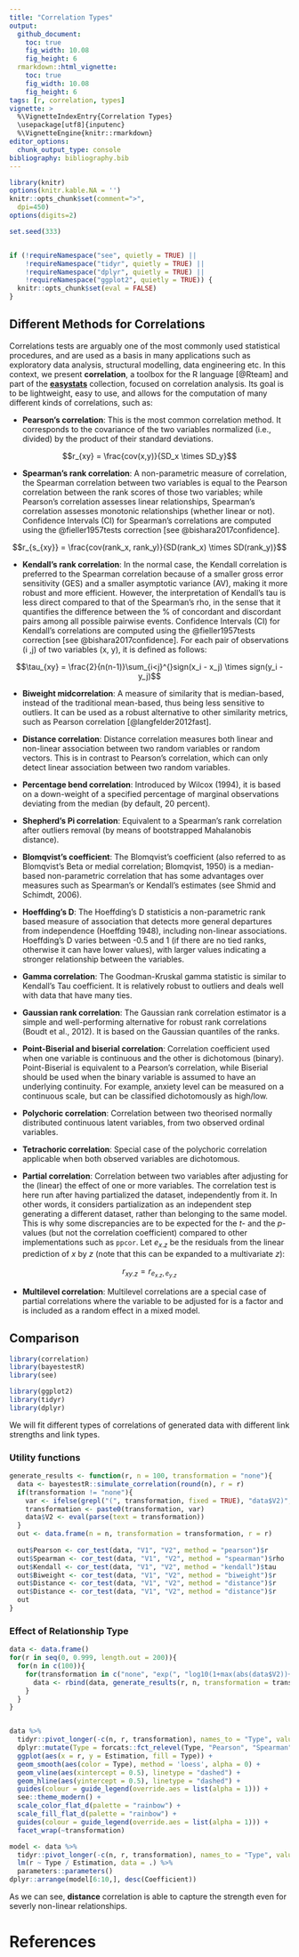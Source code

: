 ```yaml
---
title: "Correlation Types"
output: 
  github_document:
    toc: true
    fig_width: 10.08
    fig_height: 6
  rmarkdown::html_vignette:
    toc: true
    fig_width: 10.08
    fig_height: 6
tags: [r, correlation, types]
vignette: >
  %\VignetteIndexEntry{Correlation Types}
  \usepackage[utf8]{inputenc}
  %\VignetteEngine{knitr::rmarkdown}
editor_options: 
  chunk_output_type: console
bibliography: bibliography.bib
---
```


```r
library(knitr)
options(knitr.kable.NA = '')
knitr::opts_chunk$set(comment=">",
  dpi=450)
options(digits=2)

set.seed(333)


if (!requireNamespace("see", quietly = TRUE) ||
    !requireNamespace("tidyr", quietly = TRUE) ||
    !requireNamespace("dplyr", quietly = TRUE) ||
    !requireNamespace("ggplot2", quietly = TRUE)) {
  knitr::opts_chunk$set(eval = FALSE)
}
```




## Different Methods for Correlations

<!-- This is copied from the details section of the documentation of the correlation function, any changes here or there should be SYNCED -->

Correlations tests are arguably one of the most commonly used statistical procedures, and are used as a basis in many applications such as exploratory data analysis, structural modelling, data engineering etc. In this context, we present **correlation**, a toolbox for the R language [@Rteam] and part of the [**easystats**](https://github.com/easystats/easystats) collection, focused on correlation analysis. Its goal is to be lightweight, easy to use, and allows for the computation of many different kinds of correlations, such as:

- **Pearson's correlation**: This is the most common correlation method. It corresponds to the covariance of the two variables normalized (i.e., divided) by the product of their standard deviations.

$$r_{xy} = \frac{cov(x,y)}{SD_x \times SD_y}$$

- **Spearman's rank correlation**: A non-parametric measure of correlation, the Spearman correlation between two variables is equal to the Pearson correlation between the rank scores of those two variables; while Pearson's correlation assesses linear relationships, Spearman's correlation assesses monotonic relationships (whether linear or not). Confidence Intervals (CI) for Spearman's correlations are computed using the @fieller1957tests correction [see @bishara2017confidence].

$$r_{s_{xy}} = \frac{cov(rank_x, rank_y)}{SD(rank_x) \times SD(rank_y)}$$

- **Kendall's rank correlation**: In the normal case, the Kendall correlation is preferred to the Spearman correlation because of a smaller gross error sensitivity (GES) and a smaller asymptotic variance (AV), making it more robust and more efficient. However, the interpretation of Kendall's tau is less direct compared to that of the Spearman's rho, in the sense that it quantifies the difference between the % of concordant and discordant pairs among all possible pairwise events. Confidence Intervals (CI) for Kendall's correlations are computed using the @fieller1957tests correction [see @bishara2017confidence]. For each pair of observations (i ,j) of two variables (x, y), it is defined as follows:

$$\tau_{xy} = \frac{2}{n(n-1)}\sum_{i<j}^{}sign(x_i - x_j) \times sign(y_i - y_j)$$

- **Biweight midcorrelation**: A measure of similarity that is median-based, instead of the traditional mean-based, thus being less sensitive to outliers. It can be used as a robust alternative to other similarity metrics, such as Pearson correlation [@langfelder2012fast].

- **Distance correlation**: Distance correlation measures both linear and non-linear association between two random variables or random vectors. This is in contrast to Pearson's correlation, which can only detect linear association between two random variables.

- **Percentage bend correlation**: Introduced by Wilcox (1994), it is based on a down-weight of a specified percentage of marginal observations deviating from the median (by default, 20 percent).

- **Shepherd's Pi correlation**: Equivalent to a Spearman's rank correlation after outliers removal (by means of bootstrapped Mahalanobis distance).

- **Blomqvist’s coefficient**: The Blomqvist’s coefficient (also referred to as Blomqvist's Beta or medial correlation; Blomqvist, 1950) is a median-based non-parametric correlation that has some advantages over measures such as Spearman's or Kendall's estimates (see Shmid and Schimdt, 2006).

- **Hoeffding’s D**: The Hoeffding’s D statisticis a non-parametric rank based measure of association that detects more general departures from independence (Hoeffding 1948), including non-linear associations. Hoeffding’s D varies between -0.5 and 1 (if there are no tied ranks, otherwise it can have lower values), with larger values indicating a stronger relationship between the variables.

- **Gamma correlation**: The Goodman-Kruskal gamma statistic is similar to Kendall's Tau coefficient. It is relatively robust to outliers and deals well with data that have many ties.

- **Gaussian rank correlation**: The Gaussian rank correlation estimator is a simple and well-performing alternative for robust rank correlations (Boudt et al., 2012). It is based on the Gaussian quantiles of the ranks.

- **Point-Biserial and biserial correlation**: Correlation coefficient used when one variable is continuous and the other is dichotomous (binary). Point-Biserial is equivalent to a Pearson's correlation, while Biserial should be used when the binary variable is assumed to have an underlying continuity. For example, anxiety level can be measured on a continuous scale, but can be classified dichotomously as high/low.

- **Polychoric correlation**: Correlation between two theorised normally distributed continuous latent variables, from two observed ordinal variables.

- **Tetrachoric correlation**: Special case of the polychoric correlation applicable when both observed variables are dichotomous.

- **Partial correlation**: Correlation between two variables after adjusting for the (linear) the effect of one or more variables. The correlation test is here run after having partialized the dataset, independently from it. In other words, it considers partialization as an independent step generating a different dataset, rather than belonging to the same model. This is why some discrepancies are to be expected for the *t*- and the *p*-values (but not the correlation coefficient) compared to other implementations such as `ppcor`. Let $e_{x.z}$ be the residuals from the linear prediction of $x$ by $z$ (note that this can be expanded to a multivariate $z$):

$$r_{xy.z} = r_{e_{x.z},e_{y.z}}$$


- **Multilevel correlation**: Multilevel correlations are a special case of partial correlations where the variable to be adjusted for is a factor and is included as a random effect in a mixed model.


## Comparison


```r
library(correlation)
library(bayestestR)
library(see)

library(ggplot2)
library(tidyr)
library(dplyr)
```

We will fit different types of correlations of generated data with different link strengths and link types.

### Utility functions

```r
generate_results <- function(r, n = 100, transformation = "none"){
  data <- bayestestR::simulate_correlation(round(n), r = r)
  if(transformation != "none"){
    var <- ifelse(grepl("(", transformation, fixed = TRUE), "data$V2)", "data$V2")
    transformation <- paste0(transformation, var)
    data$V2 <- eval(parse(text = transformation))
  }
  out <- data.frame(n = n, transformation = transformation, r = r)
  
  out$Pearson <- cor_test(data, "V1", "V2", method = "pearson")$r
  out$Spearman <- cor_test(data, "V1", "V2", method = "spearman")$rho
  out$Kendall <- cor_test(data, "V1", "V2", method = "kendall")$tau
  out$Biweight <- cor_test(data, "V1", "V2", method = "biweight")$r
  out$Distance <- cor_test(data, "V1", "V2", method = "distance")$r
  out$Distance <- cor_test(data, "V1", "V2", method = "distance")$r
  out
}
```


### Effect of Relationship Type

```r
data <- data.frame()
for(r in seq(0, 0.999, length.out = 200)){
  for(n in c(100)){
    for(transformation in c("none", "exp(", "log10(1+max(abs(data$V2))+", "1/", "tan(", "sin(", "cos(", "cos(2*","abs(", "data$V2*", "data$V2*data$V2*", "ifelse(data$V2>0, 1, 0)*(")){
      data <- rbind(data, generate_results(r, n, transformation = transformation))
    }
  }
}


data %>% 
  tidyr::pivot_longer(-c(n, r, transformation), names_to = "Type", values_to = "Estimation") %>%
  dplyr::mutate(Type = forcats::fct_relevel(Type, "Pearson", "Spearman", "Kendall", "Biweight", "Distance")) %>% 
  ggplot(aes(x = r, y = Estimation, fill = Type)) +
  geom_smooth(aes(color = Type), method = 'loess', alpha = 0) +
  geom_vline(aes(xintercept = 0.5), linetype = "dashed") +
  geom_hline(aes(yintercept = 0.5), linetype = "dashed") +
  guides(colour = guide_legend(override.aes = list(alpha = 1))) +
  see::theme_modern() +
  scale_color_flat_d(palette = "rainbow") +
  scale_fill_flat_d(palette = "rainbow") +
  guides(colour = guide_legend(override.aes = list(alpha = 1))) +
  facet_wrap(~transformation)

model <- data %>% 
  tidyr::pivot_longer(-c(n, r, transformation), names_to = "Type", values_to = "Estimation") %>%
  lm(r ~ Type / Estimation, data = .) %>% 
  parameters::parameters()
dplyr::arrange(model[6:10,], desc(Coefficient))
```

As we can see, **distance** correlation is able to capture the strength even for severly non-linear relationships.


# References
